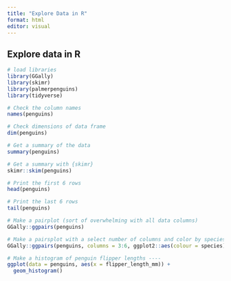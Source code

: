 ```yaml
---
title: "Explore Data in R"
format: html
editor: visual
---
```


## Explore data in R

```r

# load libraries
library(GGally)
library(skimr)
library(palmerpenguins)
library(tidyverse)

# Check the column names
names(penguins)

# Check dimensions of data frame
dim(penguins)

# Get a summary of the data
summary(penguins)

# Get a summary with {skimr}
skimr::skim(penguins)

# Print the first 6 rows
head(penguins)

# Print the last 6 rows
tail(penguins) 

# Make a pairplot (sort of overwhelming with all data columns)
GGally::ggpairs(penguins)

# Make a pairsplot with a select number of columns and color by species
GGally::ggpairs(penguins, columns = 3:6, ggplot2::aes(colour = species))

# Make a histogram of penguin flipper lengths ----
ggplot(data = penguins, aes(x = flipper_length_mm)) +
  geom_histogram()

```